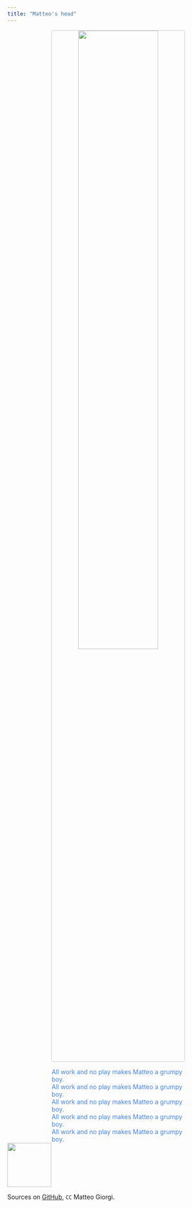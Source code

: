 ```yaml
---
title: "Matteo's head"
---
```









<p align="center">
  <img width="60%" style="border:1px solid #CCCCCC; border-radius: 5px; margin-top:0%" src="assets/jack.png"/>
</p>

<div class="boxed"; style="color:#4582EC; margin-top:5px; margin-left:20%; margin-right:20%">
All work and no play makes Matteo a grumpy boy.</br>
All work and no play makes Matteo a grumpy boy.</br>
All work and no play makes Matteo a grumpy boy.</br>
All work and no play makes Matteo a grumpy boy.</br>
All work and no play makes Matteo a grumpy boy.</br>
</div>

<div class="footer">
  <img width=100 src="assets/alien.gif"/>
  <p>Sources on <a href="https://github.com/MatteoGiorgi/matteogiorgi.github.io">GitHub</a>, <code>CC</code> Matteo Giorgi.</p>
</div>
